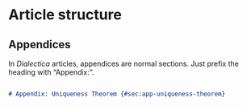 # Article structure

## Appendices

In *Dialectica* articles, appendices are normal sections. Just prefix the heading with "Appendix:".

``` markdown

# Appendix: Uniqueness Theorem {#sec:app-uniqueness-theorem}

```
